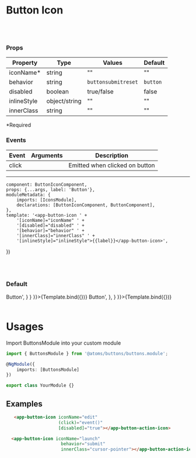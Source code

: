 
<Meta
    title="Atoms/Buttons/Button Icon"
    component={ButtonIconComponent}/>

# Button Icon
<br/>
<br/>

### Props
| Property | Type  | Values | Default  |
| ------ | --------- |------ | --------- |
| iconName*    | string   | "" | "" |
| behavior      | string   | <code>button</code><code>submit</code><code>reset</code> | <code>button</code> |
| disabled      | boolean  | true/false       | false     |
| inlineStyle   | object/string |   ""     | ""  |
| innerClass    | string   |     ""    |  ""  |
*Required

### Events
| Event | Arguments  | Description |
| ------ | --------- |------ |
| click    |     | Emitted when clicked on button |

------

    component: ButtonIconComponent,
    props: {...args, label: 'Button'},
    moduleMetadata: {
        imports: [IconsModule],
        declarations: [ButtonIconComponent, ButtonComponent],
    },
    template: '<app-button-icon ' +
        '[iconName]="iconName" ' +
        '[disabled]="disabled" ' +
        '[behavior]="behavior" ' +
        '[innerClass]="innerClass" ' +
        '[inlineStyle]="inlineStyle">{{label}}</app-button-icon>',
})

<br/>
<br/>

### Default

<Canvas>
    <Story name='Default' args={{
        iconName: 'launch'
    }} parameters={{
        docs: {
            source: {
                code: '<app-button-icon iconName="launch">Button</app-button-icon>',
            }
        }
    }}>{Template.bind({})}
    </Story>
    <Story name='Disabled' args={{
        disabled: true,
        iconName: 'edit'
    }} parameters={{
        docs: {
            source: {
                code: '<app-button-icon iconName="edit" disabled=true>Button</app-button-icon>',
            },
        }
    }}>{Template.bind({})}
    </Story>
</Canvas>

<br/>
<br/>

# Usages
Import ButtonsModule into your custom module

```typescript
import { ButtonsModule } from '@atoms/buttons/buttons.module';

@NgModule({
    imports: [ButtonsModule]
})

export class YourModule {}
```

## Examples

  ```html
     <app-button-icon iconName="edit"
                      (click)="event()"
                      [disabled]="true"></app-button-action-icon>
```
 ```html
   <app-button-icon iconName="launch"
                      behavior="submit"
                      innerClass="cursor-pointer"></app-button-action-icon>
  ```
